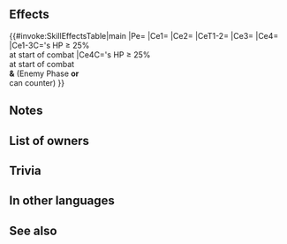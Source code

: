 {{Weapon Infobox
|tagid=SID_死斧グリトニル
|intID=3063
|image=wep_ax110
|exclusive=1
|weaponType=Axe
|cost=400
|might=16
|range=1
|cooldown=-1
|effect=Accelerates Special trigger (cooldown count-1).<br>At start of combat, if unit's HP ≥ 25%, inflicts Atk/Spd/Def-5 on foe during combat, grants Special cooldown charge +1 to unit and inflicts Special cooldown charge -1 on foe per attack during combat (only highest value applied; does not stack), and also, if foe can counter, or if foe initiates combat, unit makes a guaranteed follow-up attack.
|statModifiers=0,16,0,0,0
|required=Silver Axe
|properties=random_owner
}}
==Effects==
{{#invoke:SkillEffectsTable|main
|Pe={{Eft|Accelerate Special}}
|Ce1={{Eft|Temporary debuffs|Atk/Spd/Def|5}}
|Ce2={{Eft|Guard}}
|CeT1-2={{Tgt|Foe}}
|Ce3={{Eft|Special Cooldown Charge +1}}
|Ce4={{Eft|Guaranteed Follow-Up}}
|Ce1-3C={{Tgt|Unit}}'s HP ≥ 25%<br>at start of combat
|Ce4C={{Tgt|Unit}}'s HP ≥ 25%<br>at start of combat<br>'''&''' (Enemy Phase '''or'''<br>{{Tgt|Foe}} can counter)
}}
==Notes==
{{Temporary debuffs}}
{{CooldownChargePlus}}
{{CooldownChargeMinus}}
{{IfFoeCanCounter}}
{{IfFoeInitiates}}
{{Guaranteed follow-up interaction}}
==List of owners==
{{Skill Hero List}}
==Trivia==
{{NorseMyth|name=Glitnir|is the hall of [[Wikipedia:Forseti|Forseti]], the Norse god of justice.}}
==In other languages==
{{OtherLanguages
|japanese=死斧グリトニル
|german=Henker-Glitnir
|spanishEU=Glitnir verdugo
|spanishLA=Glitnir verdugo
|french=Glitnir bourreau
|italian=Glitnir boia
|chineseTW=死斧格利特尼爾
|portuguese=Glitnir carrasco
}}
==See also==
{{See also skills|cond=WikiName LIKE '%Glitnir%' OR Description LIKE '%if unit_s HP ≥%grants Special%cooldown charge%+1 to unit%inflicts Special%cooldown charge%-1 on foe%per attack%' OR Description LIKE '%if%foe%can counter%guaranteed follow-up attack%' AND Description NOT LIKE '%unit can counterattack regardless%'}}
{{Weapons Navbox}}